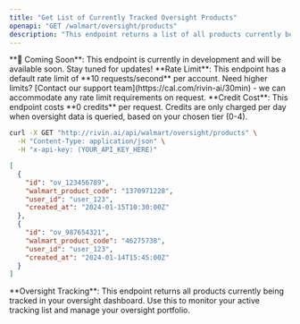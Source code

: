 ```yaml
---
title: "Get List of Currently Tracked Oversight Products"
openapi: "GET /walmart/oversight/products"
description: "This endpoint returns a list of all products currently being tracked in oversight for the authenticated user."
---
```


<Warning>
  **🚧 Coming Soon**: This endpoint is currently in development and will be available soon. Stay tuned for updates!
</Warning>

<Note>
  **Rate Limit**: This endpoint has a default rate limit of **10 requests/second** per account. Need higher limits? [Contact our support team](https://cal.com/rivin-ai/30min) - we can accommodate any rate limit requirements on request.
</Note>

<Note>
  **Credit Cost**: This endpoint costs **0 credits** per request. Credits are only charged per day when oversight data is queried, based on your chosen tier (0-4).
</Note>

<RequestExample>

```bash Example request
curl -X GET "http://rivin.ai/api/walmart/oversight/products" \
  -H "Content-Type: application/json" \
  -H "x-api-key: (YOUR_API_KEY_HERE)"
```

</RequestExample>

<ResponseExample>

```json API Response
[
  {
    "id": "ov_123456789",
    "walmart_product_code": "1370971228",
    "user_id": "user_123",
    "created_at": "2024-01-15T10:30:00Z"
  },
  {
    "id": "ov_987654321",
    "walmart_product_code": "46275738",
    "user_id": "user_123",
    "created_at": "2024-01-14T15:45:00Z"
  }
]
```

</ResponseExample>

<Note>
  **Oversight Tracking**: This endpoint returns all products currently being tracked in your oversight dashboard. Use this to monitor your active tracking list and manage your oversight portfolio.
</Note>
